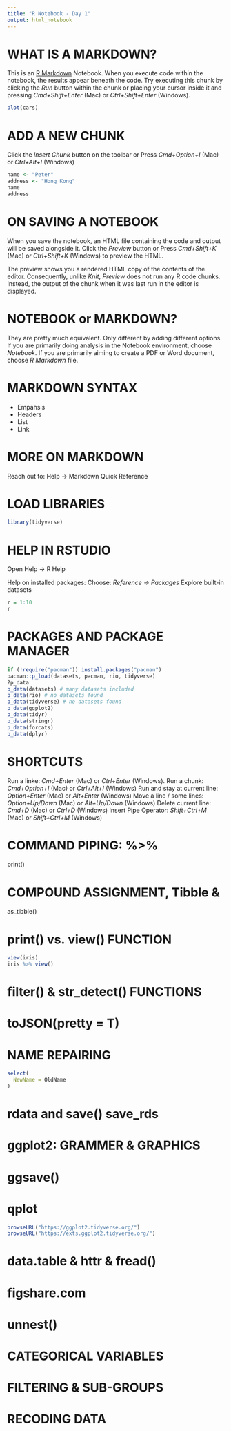 ```yaml
---
title: "R Notebook - Day 1"
output: html_notebook
---
```



# WHAT IS A MARKDOWN?
This is an [R Markdown](http://rmarkdown.rstudio.com) Notebook. 
When you execute code within the notebook, the results appear beneath the code. 
Try executing this chunk by 
clicking the *Run* button within the chunk 
or 
placing your cursor inside it and pressing 
*Cmd+Shift+Enter* (Mac) or *Ctrl+Shift+Enter* (Windows). 

```r
plot(cars)
```


# ADD A NEW CHUNK
Click the *Insert Chunk* button on the toolbar
or 
Press *Cmd+Option+I* (Mac) or *Ctrl+Alt+I* (Windows)

```r
name <- "Peter"
address <- "Hong Kong"
name
address
```



# ON SAVING A NOTEBOOK
When you save the notebook, an HTML file containing the code and output will be saved alongside it.
Click the *Preview* button 
or 
Press *Cmd+Shift+K* (Mac) or *Ctrl+Shift+K* (Windows) to preview the HTML.

The preview shows you a rendered HTML copy of the contents of the editor. Consequently, unlike *Knit*, *Preview* does not run any R code chunks. 
Instead, the output of the chunk when it was last run in the editor is displayed.


# NOTEBOOK or MARKDOWN?
They are pretty much equivalent.  Only different by adding different options.
If you are primarily doing analysis in the Notebook environment, choose *Notebook*. 
If you are primarily aiming to create a PDF or Word document, choose *R Markdown* file.


# MARKDOWN SYNTAX
* Empahsis
* Headers
* List
* Link


# MORE ON MARKDOWN
Reach out to: Help -> Markdown Quick Reference


# LOAD LIBRARIES
```r
library(tidyverse)
```


# HELP IN RSTUDIO
Open Help -> R Help

Help on installed packages:
Choose: *Reference ->  Packages*
Explore built-in datasets

```r
r = 1:10
r
```


# PACKAGES AND PACKAGE MANAGER
```r
if (!require("pacman")) install.packages("pacman")
pacman::p_load(datasets, pacman, rio, tidyverse)
?p_data
p_data(datasets) # many datasets included
p_data(rio) # no datasets found
p_data(tidyverse) # no datasets found
p_data(ggplot2)
p_data(tidyr)
p_data(stringr)
p_data(forcats)
p_data(dplyr)

```

# SHORTCUTS
Run a linke: *Cmd+Enter* (Mac) or *Ctrl+Enter* (Windows). 
Run a chunk: *Cmd+Option+I* (Mac) or *Ctrl+Alt+I* (Windows)
Run and stay at current line: *Option+Enter* (Mac) or *Alt+Enter* (Windows)
Move a line / some lines: *Option+Up/Down* (Mac) or *Alt+Up/Down* (Windows)
Delete current line: *Cmd+D* (Mac) or *Ctrl+D* (Windows)
Insert Pipe Operator: *Shift+Ctrl+M* (Mac) or *Shift+Ctrl+M* (Windows)


# COMMAND PIPING: %>%
print()


# COMPOUND ASSIGNMENT, Tibble & 
as_tibble()


# print() vs. view() FUNCTION
```r
view(iris)
iris %>% view()
```

# filter() & str_detect() FUNCTIONS

# toJSON(pretty = T)


# NAME REPAIRING
```r
select(
  NewName = OldName
)
```

# rdata and save() save_rds


# ggplot2: GRAMMER & GRAPHICS

# ggsave()

# qplot
```r
browseURL("https://ggplot2.tidyverse.org/")
browseURL("https://exts.ggplot2.tidyverse.org/")
```

# data.table & httr & fread()

# figshare.com

# unnest() 

# CATEGORICAL VARIABLES

# FILTERING & SUB-GROUPS

# RECODING DATA
